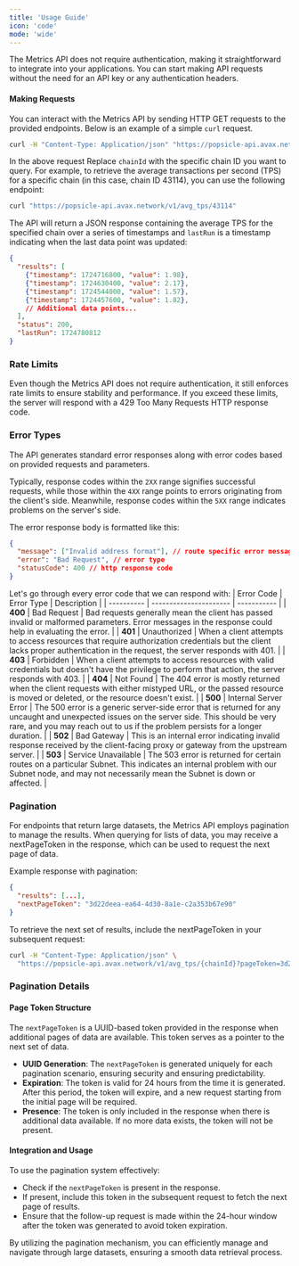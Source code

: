 ```yaml
---
title: 'Usage Guide'
icon: 'code'
mode: 'wide'
---
```


The Metrics API does not require authentication, making it straightforward to integrate into your applications. You can start making API requests without the need for an API key or any authentication headers.

#### Making Requests
You can interact with the Metrics API by sending HTTP GET requests to the provided endpoints. Below is an example of a simple `curl` request.

```bash
curl -H "Content-Type: Application/json" "https://popsicle-api.avax.network/v1/avg_tps/{chainId}"
```


In the above request Replace `chainId` with the specific chain ID you want to query. For example, to retrieve the average transactions per second (TPS) for a specific chain (in this case, chain ID 43114), you can use the following endpoint:
``` bash
curl "https://popsicle-api.avax.network/v1/avg_tps/43114"
```
The API will return a JSON response containing the average TPS for the specified chain over a series of timestamps and `lastRun` is a timestamp indicating when the last data point was updated:

```json
{
  "results": [
    {"timestamp": 1724716800, "value": 1.98},
    {"timestamp": 1724630400, "value": 2.17},
    {"timestamp": 1724544000, "value": 1.57},
    {"timestamp": 1724457600, "value": 1.82},
    // Additional data points...
  ],
  "status": 200,
  "lastRun": 1724780812
}
```

### Rate Limits

Even though the Metrics API does not require authentication, it still enforces rate limits to ensure stability and performance. If you exceed these limits, the server will respond with a 429 Too Many Requests HTTP response code.


### Error Types ###
The API generates standard error responses along with error codes based on provided requests and parameters.

Typically, response codes within the `2XX` range signifies successful requests, while those within the `4XX` range points to errors originating from the client's side. Meanwhile, response codes within the `5XX` range indicates problems on the server's side.

The error response body is formatted like this:
```json
{
  "message": ["Invalid address format"], // route specific error message
  "error": "Bad Request", // error type
  "statusCode": 400 // http response code
}
```

Let's go through every error code that we can respond with:
| Error Code | Error Type             | Description |
| ---------- | ---------------------- | ----------- |
| **400**    | Bad Request            | Bad requests generally mean the client has passed invalid or malformed parameters. Error messages in the response could help in evaluating the error. |
| **401**    | Unauthorized           | When a client attempts to access resources that require authorization credentials but the client lacks proper authentication in the request, the server responds with 401. |
| **403**    | Forbidden              | When a client attempts to access resources with valid credentials but doesn't have the privilege to perform that action, the server responds with 403. |
| **404**    | Not Found              | The 404 error is mostly returned when the client requests with either mistyped URL, or the passed resource is moved or deleted, or the resource doesn't exist. |
| **500**    | Internal Server Error   | The 500 error is a generic server-side error that is returned for any uncaught and unexpected issues on the server side. This should be very rare, and you may reach out to us if the problem persists for a longer duration. |
| **502**    | Bad Gateway            | This is an internal error indicating invalid response received by the client-facing proxy or gateway from the upstream server. |
| **503**    | Service Unavailable    | The 503 error is returned for certain routes on a particular Subnet. This indicates an internal problem with our Subnet node, and may not necessarily mean the Subnet is down or affected. |

### Pagination

For endpoints that return large datasets, the Metrics API employs pagination to manage the results. When querying for lists of data, you may receive a nextPageToken in the response, which can be used to request the next page of data.

Example response with pagination:
```json
{
  "results": [...],
  "nextPageToken": "3d22deea-ea64-4d30-8a1e-c2a353b67e90"
}
```
To retrieve the next set of results, include the nextPageToken in your subsequent request:
```bash
curl -H "Content-Type: Application/json" \
  "https://popsicle-api.avax.network/v1/avg_tps/{chainId}?pageToken=3d22deea-ea64-4d30-8a1e-c2a353b67e90"
```
### Pagination Details

#### Page Token Structure
The `nextPageToken` is a UUID-based token provided in the response when additional pages of data are available. This token serves as a pointer to the next set of data.

- **UUID Generation**: The `nextPageToken` is generated uniquely for each pagination scenario, ensuring security and ensuring predictability.
- **Expiration**: The token is valid for 24 hours from the time it is generated. After this period, the token will expire, and a new request starting from the initial page will be required.
- **Presence**: The token is only included in the response when there is additional data available. If no more data exists, the token will not be present.

#### Integration and Usage
To use the pagination system effectively:
- Check if the `nextPageToken` is present in the response.
- If present, include this token in the subsequent request to fetch the next page of results.
- Ensure that the follow-up request is made within the 24-hour window after the token was generated to avoid token expiration.

By utilizing the pagination mechanism, you can efficiently manage and navigate through large datasets, ensuring a smooth data retrieval process.
